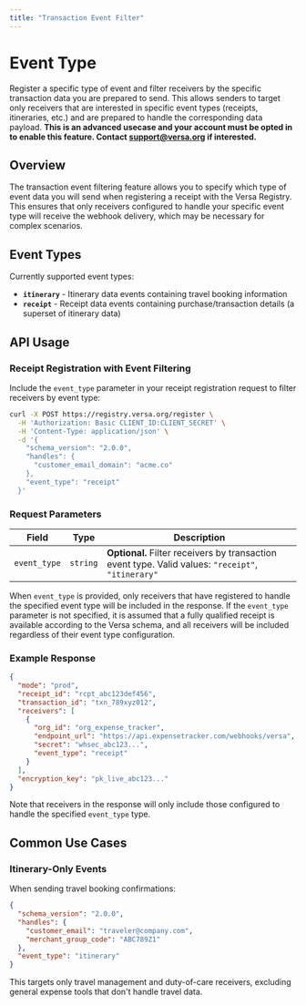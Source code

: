 ```yaml
---
title: "Transaction Event Filter"
---
```


# Event Type

Register a specific type of event and filter receivers by the specific transaction data you are prepared to send.
This allows senders to target only receivers that are interested in specific event types (receipts, itineraries, etc.) and are prepared to handle the corresponding data payload.
**This is an advanced usecase and your account must be opted in to enable this feature. Contact support@versa.org if interested.**

## Overview

The transaction event filtering feature allows you to specify which type of event data you will send when registering a receipt with the Versa Registry. This ensures that only receivers configured to handle your specific event type will receive the webhook delivery, which may be necessary for complex scenarios.

## Event Types

Currently supported event types:

- **`itinerary`** - Itinerary data events containing travel booking information
- **`receipt`** - Receipt data events containing purchase/transaction details (a superset of itinerary data)

## API Usage

### Receipt Registration with Event Filtering

Include the `event_type` parameter in your receipt registration request to filter receivers by event type:

```bash
curl -X POST https://registry.versa.org/register \
  -H 'Authorization: Basic CLIENT_ID:CLIENT_SECRET' \
  -H 'Content-Type: application/json' \
  -d '{
    "schema_version": "2.0.0",
    "handles": {
      "customer_email_domain": "acme.co"
    },
    "event_type": "receipt"
  }'
```

### Request Parameters

| Field | Type | Description |
|-------|------|-------------|
| `event_type` | `string` | **Optional.** Filter receivers by transaction event type. Valid values: `"receipt"`, `"itinerary"` |

When `event_type` is provided, only receivers that have registered to handle the specified event type will be included in the response.
If the `event_type` parameter is not specified, it is assumed that a fully qualified receipt is available according to the Versa schema,
and all receivers will be included regardless of their event type configuration.

### Example Response

```json
{
  "mode": "prod",
  "receipt_id": "rcpt_abc123def456",
  "transaction_id": "txn_789xyz012",
  "receivers": [
    {
      "org_id": "org_expense_tracker",
      "endpoint_url": "https://api.expensetracker.com/webhooks/versa",
      "secret": "whsec_abc123...",
      "event_type": "receipt"
    }
  ],
  "encryption_key": "pk_live_abc123..."
}
```

Note that receivers in the response will only include those configured to handle the specified `event_type` type.

## Common Use Cases

### Itinerary-Only Events

When sending travel booking confirmations:

```json
{
  "schema_version": "2.0.0",
  "handles": {
    "customer_email": "traveler@company.com",
    "merchant_group_code": "ABC789Z1"
  },
  "event_type": "itinerary"
}
```

This targets only travel management and duty-of-care receivers, excluding general expense tools that don't handle travel data.

